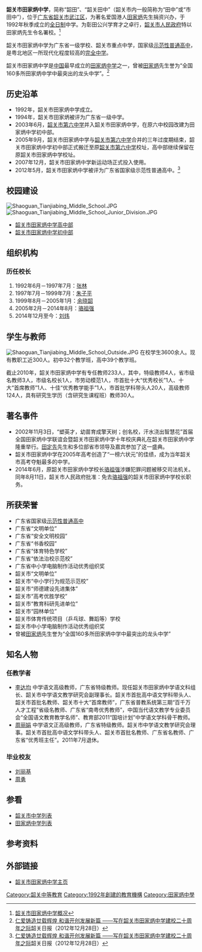 {{prose|time=2015-05-18T06:09:57+00:00}}
{{Infobox School
| name = 韶关市田家炳中学
| other_name = Guangdong Shaoguan Tianjiabing Middle School
| image = 
| motto = 克己奉公，仁者爱人<br />
| established = 1992年
| type = 公办
| affiliation = [[田家炳基金会|田家炳基金会]]、[[韶关市政府|韶关市政府]]
| district = [[广东省|广东省]][[韶关市|韶关市]][[武江区|武江区]]
| grades = [[初一|初一]]至[[高三|高三]]
| president = [[田定先|田定先]]先生
| principal = [[刘炜_(校长)|刘炜]]先生
| dean = 
| college = 
| sc =
| cs =  
| faculty = 233
| staff = 约50
| students = 3600多人
| athletics = 乒乓球、毽球
| conference = 
| colors = 田中绿
| mascot = 
| magazine = 田中報、田中人
| location = {{PRC}}[[广东省|广东省]][[韶关市|韶关市]][[武江区|武江区]]<br />惠民南路55栋（校本部、高中部） {{coord|24|47|47|N|113|35|4|E|display=inline,title|name=韶关市田家炳中学|type:edu}}<br />沙洲一路3号（初中部） {{coord|24|47|29|N|113|34|43|E|display=inline|name=韶关市田家炳中学初中部|type:edu}}

| free_label = 
| free_text = 
| free_label2 = 
| free_text2 = 
| free_label3 = 
| free_text3 = 
| information = 
| website = http://www.sgtjb.com/
}}

'''韶关市田家炳中学'''，简称“韶田”、“韶关田中”（韶关市内一般简称为“田中”或“市田中”），位于[[广东省|广东省]][[韶关市|韶关市]][[武江区|武江区]]，为著名爱国港人[[田家炳|田家炳]]先生捐资兴办，于1992年秋季成立的[[全日制|全日制]]中学。为彰田公兴学育才之卓行，[[韶关市人民政府|韶关市人民政府]]特以田家炳先生令名署校。<ref>[http://www.51edu.com/zhongkao/guangd/shaoguan/sgzdgz/sgtjbzx/3813147.html 韶关市田家炳中学概况]</ref>

韶关市田家炳中学为广东省一级学校、韶关市重点中学，国家级[[示范性普通高中|示范性普通高中]]，是粤北地区一所现代化程度较高的[[完全中学|完全中学]]。

韶关市田家炳中学是[[中国|中国]]最早成立的[[田家炳中学|田家炳中学]]之一，曾被[[田家炳|田家炳]]先生誉为“全国160多所田家炳中学中最突出的龙头中学”。<ref name="ss">[http://szb.sgrb.com/html/2012-12/28/content_36002.htm 仁爱铸造廿载辉煌 和谐开创发展新篇 ——写在韶关市田家炳中学建校二十周年之际]韶关日报（2012年12月28日）</ref>

==历史沿革==
* 1992年，韶关市田家炳中学成立。
* 1994年，韶关市田家炳被评为广东省一级中学。
* 2003年6月，[[韶关市第六中学|韶关市第六中学]]并入韶关市田家炳中学，在原六中校园改建为田家炳中学初中部。
* 2005年9月，韶关市田家炳中学与[[韶关市第六中学|韶关市第六中学]]合并的三年过度期结束，韶关市田家炳中学初中部正式搬迁至原[[韶关市第六中学|韶关市第六中学]]校址，高中部继续保留在原韶关市田家炳中学校址。
* 2007年12月，韶关市田家炳中学新运动场正式投入使用。
* 2012年5月，韶关市田家炳中学被评为广东省国家级示范性普通高中。<ref name="ss">[http://szb.sgrb.com/html/2012-12/28/content_36002.htm 仁爱铸造廿载辉煌 和谐开创发展新篇 ——写在韶关市田家炳中学建校二十周年之际]韶关日报（2012年12月28日）</ref>

==校园建设==
[[File:Shaoguan_Tianjiabing_Middle_School.JPG|thumb]]
[[File:Shaoguan_Tianjiabing_Middle_School_Junior_Division.JPG|thumb]]
* [[韶关市田家炳中学高中部|韶关市田家炳中学高中部]]
* [[韶关市田家炳中学初中部|韶关市田家炳中学初中部]]

==组织机构==

===历任校长===
# 1992年6月－1997年7月：[[张林|张林]]
# 1997年7月－1999年7月：[[朱子平|朱子平]]
# 1999年8月－2005年1月：[[余晓韶|余晓韶]]
# 2005年2月－2014年8月：[[骆祖强|骆祖强]]
# 2014年12月至今：[[刘炜_(校长)|刘炜]]

==学生与教师==
[[File:Shaoguan_Tianjiabing_Middle_School_Outside.JPG|thumb]]
在校学生3600余人。现有教职工近300人。初中32个教学班，高中39个教学班。

截止2010年，韶关市田家炳中学有专任教师233人，其中，特级教师4人，省市级名教师3人，市级名校长1人，市劳动模范1人，市首批十大“优秀校长”1人、十大“首席教师”1人、十佳“优秀教学能手”1人，市首批学科带头人20人，高级教师124人，具有研究生学历（含研究生课程班）教师30人。

==著名事件==
* 2002年11月3日，“塑英才，幼苗育成擎天树；创名校，汗水浇出智慧花”首届全国田家炳中学联谊会暨韶关市田家炳中学十年校庆典礼在韶关市田家炳中学隆重举行。[[田定先|田定先]]先生和多位部省市领导及嘉宾参加了这一盛典。
* 韶关市田家炳中学在2005年高考创造了“一榜六状元”的佳绩，成为当年韶关市高考夺魁最多的中学。
* 2014年6月，原韶关市田家炳中学校长[[骆祖强|骆祖强]]涉嫌犯罪问题被移交司法机关。同年8月11日，韶关市人民政府批准：免去[[骆祖强|骆祖强]]的韶关市田家炳中学校长职务。
==所获荣誉==
* 广东省国家级[[示范性普通高中|示范性普通高中]]
* 广东省“文明单位”
* 广东省“安全文明校园”
* 广东省“书香校园”
* 广东省“体育特色学校”
* 广东省“依法治校示范校”
* 广东省中小学电脑制作活动优秀组织奖
* 韶关市“文明单位”
* 韶关市“中小学行为规范示范校”
* 韶关市“师德建设先进集体”
* 韶关市“高考优胜学校”
* 韶关市“教育科研先进单位”
* 韶关市“园林单位”
* 韶关市体育传统项目（乒乓球、舞蹈等）学校
* 韶关市中小学电脑制作活动优秀组织奖
* 曾被[[田家炳|田家炳]]先生誉为“全国160多所田家炳中学中最突出的龙头中学”

==知名人物==

===任教学者===
* [[李达均|李达均]]   中学语文高级教师，广东省特级教师。现任韶关市田家炳中学语文科组长、韶关市中学语文教学研究会副理事长。韶关市首批高中语文学科带头人、韶关市首批名教师、韶关市十大“首席教师”，广东省普教系统第三期“百千万人才工程”省级名教师、广东省“南粤优秀教师”，中国当代语文教学专业委员会“全国语文教育教学名师”、教育部2011“国培计划”中学语文学科骨干教师。
* [[周丽娟|周丽娟]]   中学语文正高级教师，广东省特级教师。韶关市中学语文教学研究会理事。韶关市首批高中语文学科带头人、韶关市首批名教师、广东省名教师、广东省“优秀班主任”。2011年7月退休。

===毕业校友===
* [[刘丽基|刘丽基]]
* [[周勇|周勇]]

==参看==
* [[韶关市中学列表|韶关市中学列表]]
* [[田家炳中学列表|田家炳中学列表]]

==参考资料==
{{reflist}}

==外部链接==
* [http://www.sgtjb.com/ 韶关市田家炳中学主页] {{Wayback|url=http://www.sgtjb.com/ |date=20181114030234 }}

[[Category:韶关中等教育|Category:韶关中等教育]]
[[Category:1992年創建的教育機構|Category:1992年創建的教育機構]]
[[Category:田家炳中學|Category:田家炳中學]]